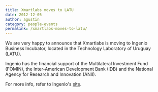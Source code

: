 ```yaml
---
title: Xmartlabs moves to LATU
date: 2012-12-05
author: agustin
category: people-events
permalink: /xmartlabs-moves-to-latu/
---
```


<p>
  We are very happy to announce that Xmartlabs is moving to Ingenio Business Incubator, located in the Technology Laboratory of Uruguay (LATU).
</p>
<p>
  Ingenio has the financial support of the Multilateral Investment Fund (FOMIN), the Inter-American Development Bank (IDB) and the National Agency for Research and Innovation (ANII).
  </p>
<p>
  For more info, refer to Ingenio's <a href="http://www.ingenio.org.uy/" target="_blank">site</a>.
</p>
